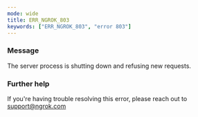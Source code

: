 ```yaml
---
mode: wide
title: ERR_NGROK_803
keywords: ["ERR_NGROK_803", "error 803"]
---
```



### Message

The server process is shutting down and refusing new requests.

<ErrorDetails />

### Further help

If you're having trouble resolving this error, please reach out to [support@ngrok.com](mailto:support@ngrok.com?subject=Help%20with%20ERR_NGROK_803)
